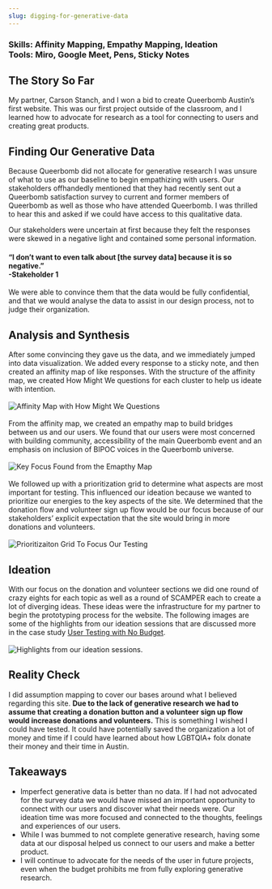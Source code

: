 ```yaml
---
slug: digging-for-generative-data
---
```

### Skills: Affinity Mapping, Empathy Mapping, Ideation <br/> Tools: Miro, Google Meet, Pens, Sticky Notes



## The Story So Far
My partner, Carson Stanch, and I won a bid to create Queerbomb Austin’s first website.  This was our first project outside of the classroom, and I learned how to advocate for research as a tool for connecting to users and creating great products.


## Finding Our Generative Data
Because Queerbomb did not allocate for generative research I was unsure of what to use as our baseline to begin empathizing with users.
Our stakeholders offhandedly mentioned that they had recently sent out a Queerbomb satisfaction survey to current and former members of Queerbomb as well as those who have attended Queerbomb.  I was thrilled to hear this and asked if we could have access to this qualitative data.

Our stakeholders were uncertain at first because they felt the responses were skewed in a negative light and contained some personal information.

#### “I don’t want to even talk about [the survey data] because it is so negative.” <br/> -Stakeholder 1

We were able to convince them that the data would be fully confidential, and that we would analyse the data to assist in our design process, not to judge their organization.



## Analysis and Synthesis
After some convincing they gave us the data, and we immediately jumped into data visualization.  We added every response to a sticky note, and then created an affinity map of like responses. With the structure of the affinity map, we created How Might We questions for each cluster to help us ideate with intention.  <br/><br/>
![Affinity Map with How Might We Questions](./images/affinitymap.png) <br/> <br/>
From the affinity map, we created an empathy map to build bridges between us and our users.  We found that our users were most concerned with building community, accessibility of the main Queerbomb event and an emphasis on inclusion of BIPOC voices in the Queerbomb universe.<br/><br/>
![Key Focus Found from the Emapthy Map](./images/empathymap.jpg)<br/><br/>
We followed up with a prioritization grid to determine what aspects are most important for testing.  This influenced our ideation because we wanted to prioritize our energies to the key aspects of the site.  We determined that the donation flow and volunteer sign up flow would be our focus because of our stakeholders’ explicit  expectation that the site would bring in more donations and volunteers.<br/><br/>
![Prioritizaiton Grid To Focus Our Testing](./images/prioritization-grid.jpg)
<br/>



## Ideation
With our focus on the donation and volunteer sections we did one round of crazy eights for each topic as well as a round of SCAMPER each to create a lot of diverging ideas.  These ideas were the infrastructure for my partner to begin the prototyping process for the website.  The following images are some of the highlights from our ideation sessions that are discussed more in the case study [User Testing with No Budget](https://carolynshetter.design/user-testing-with-no-budget).<br/><br/>
![Highlights from our ideation sessions.](./images/keys-to-ideation.png)
<br/>



## Reality Check
I did assumption mapping to cover our bases around what I believed regarding this site.  **Due to the lack of generative research we had to assume that creating a donation button and a volunteer sign up flow would increase donations and volunteers.**  This is something I wished I could have tested.  It could have potentially saved the organization a lot of money and time if I could have learned about how LGBTQIA+ folx donate their money and their time in Austin.




## Takeaways
* Imperfect generative data is better than no data.  If I had not advocated for the survey data we would have missed an important opportunity to connect with our users and discover what their needs were.  Our ideation time was more focused and connected to the thoughts, feelings and experiences of our users.
* While I was bummed to not complete generative research, having some data at our disposal helped us connect to our users and make a better product.
* I will continue to advocate for the needs of the user in future projects, even when the budget prohibits me from fully exploring generative research.
